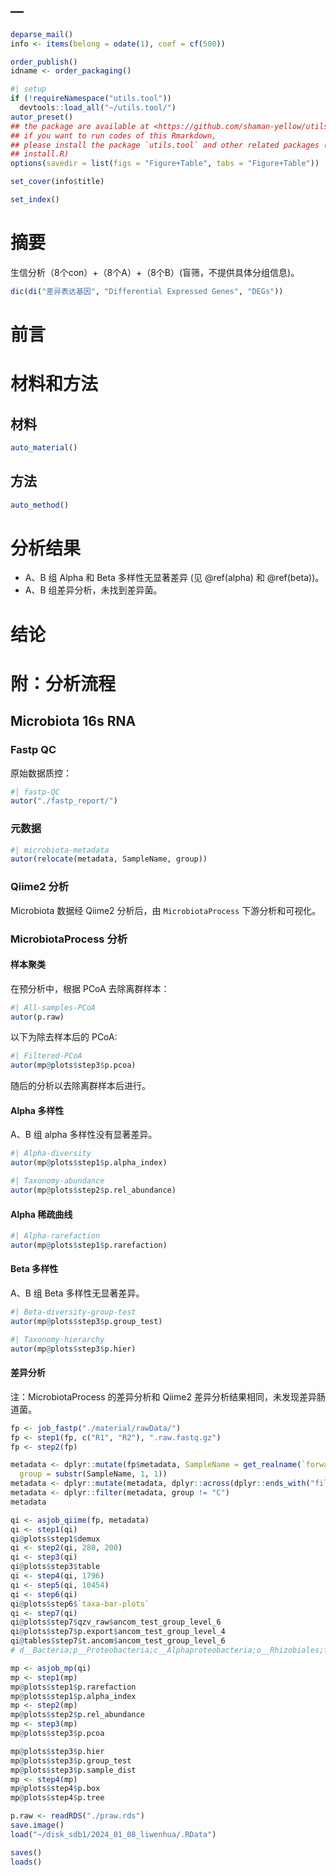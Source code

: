 ---
---

```r
deparse_mail()
info <- items(belong = odate(1), coef = cf(500))

order_publish()
idname <- order_packaging()
```

```r
#| setup
if (!requireNamespace("utils.tool"))
  devtools::load_all("~/utils.tool/")
autor_preset()
## the package are available at <https://github.com/shaman-yellow/utils.tool>
## if you want to run codes of this Rmarkdown,
## please install the package `utils.tool` and other related packages (run
## install.R)
options(savedir = list(figs = "Figure+Table", tabs = "Figure+Table"))
```

```r
set_cover(info$title)
```

```r
set_index()
```

# 摘要 {#abstract}

生信分析（8个con）+（8个A）+（8个B）(盲筛，不提供具体分组信息)。

```r
dic(di("差异表达基因", "Differential Expressed Genes", "DEGs"))
```

# 前言 {#introduction}

# 材料和方法 {#methods}

## 材料

```r
auto_material()
```

## 方法

```r
auto_method()
```

# 分析结果 {#results}

- A、B 组 Alpha 和 Beta 多样性无显著差异 (见 \@ref(alpha) 和 \@ref(beta))。
- A、B 组差异分析，未找到差异菌。

# 结论 {#dis}

# 附：分析流程 {#workflow}

## Microbiota 16s RNA

### Fastp QC

原始数据质控：

```r
#| fastp-QC
autor("./fastp_report/")
```

### 元数据

```r
#| microbiota-metadata
autor(relocate(metadata, SampleName, group))
```

### Qiime2 分析

Microbiota 数据经 Qiime2 分析后，由 `MicrobiotaProcess` 下游分析和可视化。

### MicrobiotaProcess 分析

#### 样本聚类

在预分析中，根据 PCoA 去除离群样本：

```r
#| All-samples-PCoA
autor(p.raw)
```

以下为除去样本后的 PCoA:

```r
#| Filtered-PCoA
autor(mp@plots$step3$p.pcoa)
```

随后的分析以去除离群样本后进行。

#### Alpha 多样性 {#alpha}

A、B 组 alpha 多样性没有显著差异。

```r
#| Alpha-diversity
autor(mp@plots$step1$p.alpha_index)
```

```r
#| Taxonomy-abundance
autor(mp@plots$step2$p.rel_abundance)
```

#### Alpha 稀疏曲线

```r
#| Alpha-rarefaction
autor(mp@plots$step1$p.rarefaction)
```

#### Beta 多样性 {#beta}

A、B 组 Beta 多样性无显著差异。

```r
#| Beta-diversity-group-test
autor(mp@plots$step3$p.group_test)
```

```r
#| Taxonomy-hierarchy
autor(mp@plots$step3$p.hier)
```

#### 差异分析

注：MicrobiotaProcess 的差异分析和 Qiime2 差异分析结果相同，未发现差异肠道菌。



```r
fp <- job_fastp("./material/rawData/")
fp <- step1(fp, c("R1", "R2"), ".raw.fastq.gz")
fp <- step2(fp)

metadata <- dplyr::mutate(fp$metadata, SampleName = get_realname(`forward-absolute-filepath`),
  group = substr(SampleName, 1, 1))
metadata <- dplyr::mutate(metadata, dplyr::across(dplyr::ends_with("filepath"), normalizePath))
metadata <- dplyr::filter(metadata, group != "C")
metadata

qi <- asjob_qiime(fp, metadata)
qi <- step1(qi)
qi@plots$step1$demux
qi <- step2(qi, 280, 200)
qi <- step3(qi)
qi@plots$step3$table
qi <- step4(qi, 1796)
qi <- step5(qi, 10454)
qi <- step6(qi)
qi@plots$step6$`taxa-bar-plots`
qi <- step7(qi)
qi@plots$step7$qzv_raw$ancom_test_group_level_6
qi@plots$step7$p.export$ancom_test_group_level_4
qi@tables$step7$t.ancom$ancom_test_group_level_6
# d__Bacteria;p__Proteobacteria;c__Alphaproteobacteria;o__Rhizobiales;f__Beijerinckiaceae;g__Methylobacterium-Methylorubrum

mp <- asjob_mp(qi)
mp <- step1(mp)
mp@plots$step1$p.rarefaction
mp@plots$step1$p.alpha_index
mp <- step2(mp)
mp@plots$step2$p.rel_abundance
mp <- step3(mp)
mp@plots$step3$p.pcoa

mp@plots$step3$p.hier
mp@plots$step3$p.group_test
mp@plots$step3$p.sample_dist
mp <- step4(mp)
mp@plots$step4$p.box
mp@plots$step4$p.tree
```

```r
p.raw <- readRDS("./praw.rds")
save.image()
load("~/disk_sdb1/2024_01_08_liwenhua/.RData")

saves()
loads()
```
